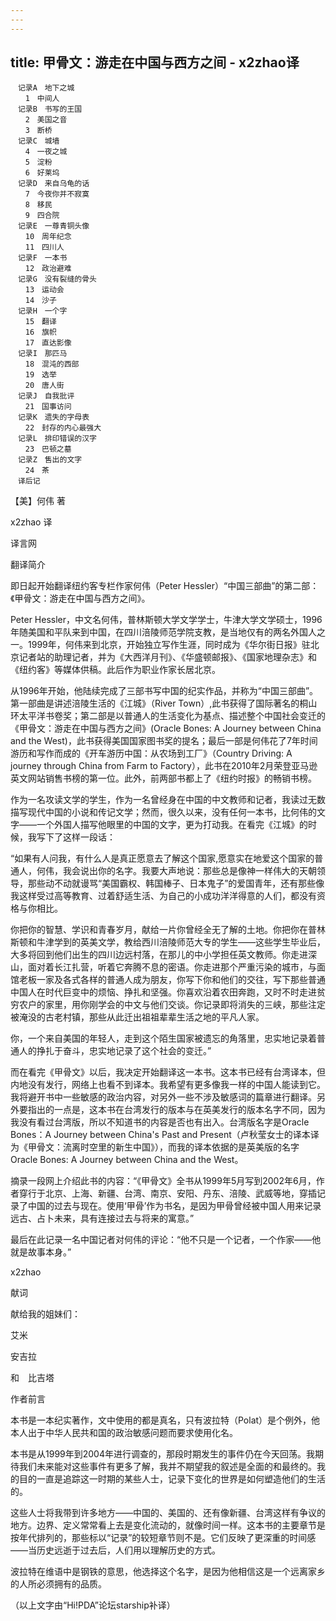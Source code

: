 ```yaml
---
---
---
```

title: 甲骨文：游走在中国与西方之间 - x2zhao译
---


```
　记录A　地下之城
　　1　中间人
　记录B　书写的王国
　　2　美国之音
　　3　断桥
　记录C　城墙
　　4　一夜之城
　　5　淀粉
　　6　好莱坞
　记录D　来自乌龟的话
　　7　今夜你并不寂寞
　　8　移民
　　9　四合院
　记录E　一尊青铜头像
　　10　周年纪念
　　11　四川人
　记录F　一本书
　　12　政治避难
　记录G　没有裂缝的骨头
　　13　运动会
　　14　沙子
　记录H　一个字
　　15　翻译
　　16　旗帜
　　17　直达影像
　记录I　那匹马
　　18　混沌的西部
　　19　选举
　　20　唐人街
　记录J　自我批评
　　21　国事访问
　记录K　遗失的字母表
　　22　封存的内心最强大
　记录L　排印错误的汉字
　　23　巴顿之墓
　记录Z　售出的文字
　　24　茶
　译后记
```


【美】何伟 著

x2zhao 译


译言网






翻译简介




即日起开始翻译纽约客专栏作家何伟（Peter Hessler）“中国三部曲”的第二部：《甲骨文：游走在中国与西方之间》。



Peter Hessler，中文名何伟，普林斯顿大学文学学士，牛津大学文学硕士，1996年随美国和平队来到中国，在四川涪陵师范学院支教，是当地仅有的两名外国人之一。1999年，何伟来到北京，开始独立写作生涯，同时成为《华尔街日报》驻北京记者站的助理记者，并为《大西洋月刊》、《华盛顿邮报》、《国家地理杂志》和《纽约客》等媒体供稿。此后作为职业作家长居北京。

从1996年开始，他陆续完成了三部书写中国的纪实作品，并称为“中国三部曲”。第一部曲是讲述涪陵生活的《江城》（River Town）,此书获得了国际著名的桐山环太平洋书卷奖；第二部是以普通人的生活变化为基点、描述整个中国社会变迁的《甲骨文：游走在中国与西方之间》(Oracle Bones: A Journey between China and the West)，此书获得美国国家图书奖的提名；最后一部是何伟花了7年时间游历和写作而成的《开车游历中国：从农场到工厂》（Country Driving: A journey through China from Farm to Factory），此书在2010年2月荣登亚马逊英文网站销售书榜的第一位。此外，前两部书都上了《纽约时报》的畅销书榜。

作为一名攻读文学的学生，作为一名曾经身在中国的中文教师和记者，我读过无数描写现代中国的小说和传记文学；然而，很久以来，没有任何一本书，比何伟的文字——一个外国人描写他眼里的中国的文字，更为打动我。在看完《江城》的时候，我写下了这样一段话：

“如果有人问我，有什么人是真正愿意去了解这个国家,愿意实在地爱这个国家的普通人，何伟，我会说出你的名字。我要大声地说：那些总是像神一样伟大的天朝领导，那些动不动就谩骂“美国霸权、韩国棒子、日本鬼子”的爱国青年，还有那些像我这样受过高等教育、过着舒适生活、为自己的小成功洋洋得意的人们，都没有资格与你相比。

你把你的智慧、学识和青春岁月，献给一片你曾经全无了解的土地。你把你在普林斯顿和牛津学到的英美文学，教给西川涪陵师范大专的学生——这些学生毕业后，大多将回到他们出生的四川边远村落，在那儿的中小学担任英文教师。你走进深山，面对着长江扎营，听着它奔腾不息的密语。你走进那个严重污染的城市，与面馆老板一家及各式各样的普通人成为朋友，你写下你和他们的交往，写下那些普通中国人在时代巨变中的烦恼、挣扎和坚强。你喜欢沿着农田奔跑，又时不时走进贫穷农户的家里，用你刚学会的中文与他们交谈。你记录即将消失的三峡，那些注定被淹没的古老村镇，那些从此迁出祖祖辈辈生活之地的平凡人家。

你，一个来自美国的年轻人，走到这个陌生国家被遗忘的角落里，忠实地记录着普通人的挣扎于奋斗，忠实地记录了这个社会的变迁。”

而在看完《甲骨文》以后，我决定开始翻译这一本书。这本书已经有台湾译本，但内地没有发行，网络上也看不到译本。我希望有更多像我一样的中国人能读到它。我将避开书中一些敏感的政治内容，对另外一些不涉及敏感词的篇章进行翻译。另外要指出的一点是，这本书在台湾发行的版本与在英美发行的版本名字不同，因为我没有看过台湾版，所以不知道书的内容是否也有出入。台湾版名字是Oracle Bones：A Journey between China's Past and Present（卢秋莹女士的译本译为《甲骨文：流离时空里的新生中国》），而我的译本依据的是英美版的名字Oracle Bones: A Journey between China and the West。

摘录一段网上介绍此书的内容：“《甲骨文》全书从1999年5月写到2002年6月，作者穿行于北京、上海、新疆、台湾、南京、安阳、丹东、涪陵、武威等地，穿插记录了中国的过去与现在。使用‘甲骨’作为书名，是因为甲骨曾经被中国人用来记录远古、占卜未来，具有连接过去与将来的寓意。”

最后在此记录一名中国记者对何伟的评论：“他不只是一个记者，一个作家——他就是故事本身。”

x2zhao





献词




献给我的姐妹们：

艾米

安吉拉

和　比吉塔





作者前言





本书是一本纪实著作，文中使用的都是真名，只有波拉特（Polat）是个例外，他本人出于中华人民共和国的政治敏感问题而要求使用化名。

本书是从1999年到2004年进行调查的，那段时期发生的事件仍在今天回荡。我期待我们未来能对这些事件有更多了解，我并不期望我的叙述是全面的和最终的。我的目的一直是追踪这一时期的某些人士，记录下变化的世界是如何塑造他们的生活的。

这些人士将我带到许多地方——中国的、美国的、还有像新疆、台湾这样有争议的地方。边界、定义常常看上去是变化流动的，就像时间一样。这本书的主要章节是按年代排列的，那些标以“记录”的较短章节则不是。它们反映了更深重的时间感——当历史远逝于过去后，人们用以理解历史的方式。

波拉特在维语中是钢铁的意思，他选择这个名字，是因为他相信这是一个远离家乡的人所必须拥有的品质。

（以上文字由“Hi!PDA”论坛starship补译）